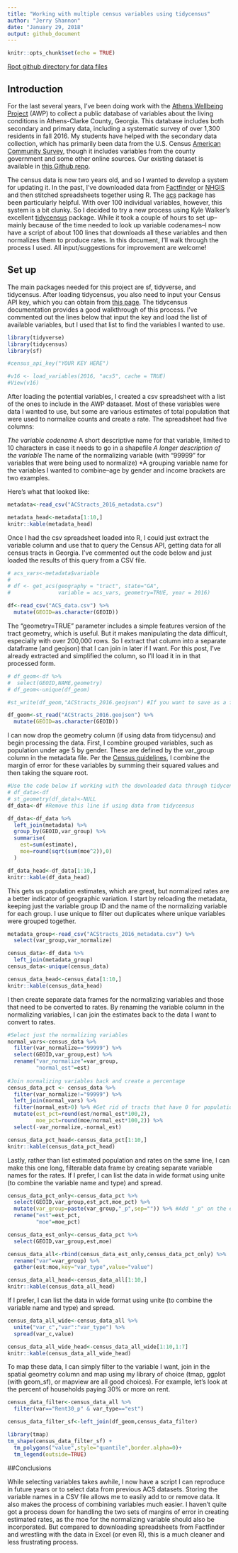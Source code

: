 ```yaml
---
title: "Working with multiple census variables using tidycensus"
author: "Jerry Shannon"
date: "January 29, 2018"
output: github_document
---
```


```r
knitr::opts_chunk$set(echo = TRUE)
```

[Root github directory for data files](https://github.com/jshannon75/awp_tidycensus)

## Introduction

For the last several years, I've been doing work with the [Athens Wellbeing Project](http://www.athenswellbeingproject.org) (AWP) to collect a public database of variables about the living conditions in Athens-Clarke County, Georgia. This database includes both secondary and primary data, including a systematic survey of over 1,300 residents in fall 2016. My students have helped with the secondary data collection, which has primarily been data from the U.S. Census [American Community Survey](https://www.census.gov/programs-surveys/acs), though it includes variables from the county government and some other online sources. Our existing dataset is available in [this Github repo](https://github.com/jshannon75/awp).

The census data is now two years old, and so I wanted to develop a system for updating it. In the past, I've downloaded data from [Factfinder](https://factfinder.census.gov/faces/nav/jsf/pages/index.xhtml) or [NHGIS](https://www.nhgis.org/) and then stitched spreadsheets together using R. The [acs](https://cran.r-project.org/web/packages/acs/acs.pdf) package has been particularly helpful. With over 100 individual variables, however, this system is a bit clunky. So I decided to try a new process using Kyle Walker's excellent [tidycensus](https://walkerke.github.io/tidycensus) package. While it took a couple of hours to set up--mainly because of the time needed to look up variable codenames--I now have a script of about 100 lines that downloads all these variables and then normalizes them to produce rates. In this document, I'll walk through the process I used. All input/suggestions for improvement are welcome!

## Set up
The main packages needed for this project are sf, tidyverse, and tidycensus. After loading tidycensus, you also need to input your Census API key, which you can obtain from [this page](https://api.census.gov/data/key_signup.html). The tidycensus documentation provides a good walkthrough of this process. I've commented out the lines below that input the key and load the list of available variables, but I used that list to find the variables I wanted to use.

```r
library(tidyverse)
library(tidycensus)
library(sf)

#census_api_key("YOUR KEY HERE")

#v16 <- load_variables(2016, "acs5", cache = TRUE)
#View(v16)
```

After loading the potential variables, I created a csv spreadsheet with a list of the ones to include in the AWP dataaset. Most of these variables were data I wanted to use, but some are various estimates of total population that were used to normalize counts and create a rate. The spreadsheet had five columns:

*The variable codename
*A short descriptive name for that variable, limited to 10 characters in case it needs to go in a shapefile
*A longer description of the variable
*The name of the normalizing variable (with "99999" for variables that were being used to normalize)
*A grouping variable name for the variables I wanted to combine--age by gender and income brackets are two examples.

Here's what that looked like:

```r
metadata<-read_csv("ACStracts_2016_metadata.csv")

metadata_head<-metadata[1:10,]
knitr::kable(metadata_head)
```

Once I had the csv spreadsheet loaded into R, I could just extract the variable column and use that to query the Census API, getting data for all census tracts in Georgia. I've commented out the code below and just loaded the results of this query from a CSV file.

```r
# acs_vars<-metadata$variable
# 
# df <- get_acs(geography = "tract", state="GA",
#               variable = acs_vars, geometry=TRUE, year = 2016)

df<-read_csv("ACS_data.csv") %>%
  mutate(GEOID=as.character(GEOID))
```

The "geometry=TRUE" parameter includes a simple features version of the tract geometry, which is useful. But it makes manipulating the data difficult, especially with over 200,000 rows. So I extract that column into a separate dataframe (and geojson) that I can join in later if I want. For this post, I've already extracted and simplified the column, so I'll load it in in that processed form.

```r
# df_geom<-df %>%
#  select(GEOID,NAME,geometry)
# df_geom<-unique(df_geom)

#st_write(df_geom,"ACStracts_2016.geojson") #If you want to save as a file

df_geom<-st_read("ACStracts_2016.geojson") %>%
  mutate(GEOID=as.character(GEOID))
```

I can now drop the geometry column (if using data from tidycensu) and begin processing the data. First, I combine grouped variables, such as population under age 5 by gender. These are defined by the var_group column in the metadata file. Per the [Census guidelines](https://census.gov/content/dam/Census/programs-surveys/acs/guidance/training-presentations/20170419_MOE.pdf), I combine the margin of error for these variables by summing their squared values and then taking the square root.

```r
#Use the code below if working with the downloaded data through tidycensus
# df_data<-df 
# st_geometry(df_data)<-NULL
df_data<-df #Remove this line if using data from tidycensus

df_data<-df_data %>%
  left_join(metadata) %>%
  group_by(GEOID,var_group) %>%
  summarise(
    est=sum(estimate),
    moe=round(sqrt(sum(moe^2)),0)
  )

df_data_head<-df_data[1:10,]
knitr::kable(df_data_head)
```

This gets us population estimates, which are great, but normalized rates are a better indicator of geographic variation. I start by reloading the metadata, keeping just the variable group ID and the name of the normalizing variable for each group. I use unique to filter out duplicates where unique variables were grouped together.

```r
metadata_group<-read_csv("ACStracts_2016_metadata.csv") %>%
  select(var_group,var_normalize)

census_data<-df_data %>%
  left_join(metadata_group) 
census_data<-unique(census_data)

census_data_head<-census_data[1:10,]
knitr::kable(census_data_head)
```

I then create separate data frames for the normalizing variables and those that need to be converted to rates. By renaming the variable column in the normalizing variables, I can join the estimates back to the data I want to convert to rates. 

```r
#Select just the normalizing variables 
normal_vars<-census_data %>%
  filter(var_normalize=="99999") %>%
  select(GEOID,var_group,est) %>%
  rename("var_normalize"=var_group,
         "normal_est"=est)
  
#Join normalizing variables back and create a percentage
census_data_pct <- census_data %>%
  filter(var_normalize!="99999") %>%
  left_join(normal_vars) %>%
  filter(normal_est>0) %>% #Get rid of tracts that have 0 for population
  mutate(est_pct=round(est/normal_est*100,2),
         moe_pct=round(moe/normal_est*100,2)) %>%
  select(-var_normalize,-normal_est)

census_data_pct_head<-census_data_pct[1:10,]
knitr::kable(census_data_pct_head)
```

Lastly, rather than list estimated population and rates on the same line, I can make this one long, filterable data frame by creating separate variable names for the rates. If I prefer, I can list the data in wide format using unite (to combine the variable name and type) and spread.

```r
census_data_pct_only<-census_data_pct %>%
  select(GEOID,var_group,est_pct,moe_pct) %>%
  mutate(var_group=paste(var_group,"_p",sep="")) %>% #Add "_p" on the end of the variable name
  rename("est"=est_pct,
         "moe"=moe_pct)

census_data_est_only<-census_data_pct %>%
  select(GEOID,var_group,est,moe)

census_data_all<-rbind(census_data_est_only,census_data_pct_only) %>%
  rename("var"=var_group) %>%
  gather(est:moe,key="var_type",value="value") 

census_data_all_head<-census_data_all[1:10,]
knitr::kable(census_data_all_head)
```

If I prefer, I can list the data in wide format using unite (to combine the variable name and type) and spread.

```r
census_data_all_wide<-census_data_all %>%
  unite("var_c","var":"var_type") %>%
  spread(var_c,value)

census_data_all_wide_head<-census_data_all_wide[1:10,1:7]
knitr::kable(census_data_all_wide_head)
```

To map these data, I can simply filter to the variable I want, join in the spatial geometry column and map using my library of choice (tmap, ggplot (with geom_sf), or mapview are all good choices). For example, let's look at the percent of households paying 30% or more on rent.

```r
census_data_filter<-census_data_all %>%
  filter(var=="Rent30_p" & var_type=="est") 

census_data_filter_sf<-left_join(df_geom,census_data_filter)

library(tmap)
tm_shape(census_data_filter_sf) +
  tm_polygons("value",style="quantile",border.alpha=0)+
  tm_legend(outside=TRUE)
```

##Conclusions

While selecting variables takes awhile, I now have a script I can reproduce in future years or to select data from previous ACS datasets. Storing the variable names in a CSV file allows me to easily add to or remove data. It also makes the process of combining variables much easier. I haven't quite got a process down for handling the two sets of margins of error in creating estimated rates, as the moe for the normalizing variable should also be incorporated. But compared to downloading spreadsheets from Factfinder and wrestling with the data in Excel (or even R), this is a much cleaner and less frustrating process.